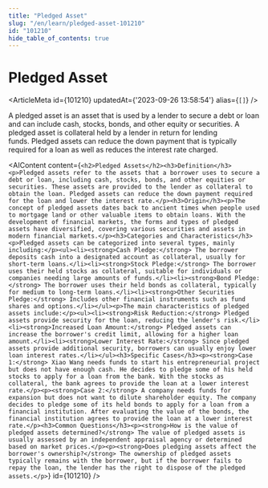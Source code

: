 ```yaml
---
title: "Pledged Asset"
slug: "/en/learn/pledged-asset-101210"
id: "101210"
hide_table_of_contents: true
---
```



# Pledged Asset

<ArticleMeta id={101210} updatedAt={'2023-09-26 13:58:54'} alias={`[]`} />
<div className='border-solid border-b border-t-0 my-4 border-[var(--ifm-color-gray-300)]' />

A pledged asset is an asset that is used by a lender to secure a debt or loan and can include cash, stocks, bonds, and other equity or securities. A pledged asset is collateral held by a lender in return for lending funds. Pledged assets can reduce the down payment that is typically required for a loan as well as reduces the interest rate charged.

<AIContent content={`<h2>Pledged Assets</h2><h3>Definition</h3><p>Pledged assets refer to the assets that a borrower uses to secure a debt or loan, including cash, stocks, bonds, and other equities or securities. These assets are provided to the lender as collateral to obtain the loan. Pledged assets can reduce the down payment required for the loan and lower the interest rate.</p><h3>Origin</h3><p>The concept of pledged assets dates back to ancient times when people used to mortgage land or other valuable items to obtain loans. With the development of financial markets, the forms and types of pledged assets have diversified, covering various securities and assets in modern financial markets.</p><h3>Categories and Characteristics</h3><p>Pledged assets can be categorized into several types, mainly including:</p><ul><li><strong>Cash Pledge:</strong> The borrower deposits cash into a designated account as collateral, usually for short-term loans.</li><li><strong>Stock Pledge:</strong> The borrower uses their held stocks as collateral, suitable for individuals or companies needing large amounts of funds.</li><li><strong>Bond Pledge:</strong> The borrower uses their held bonds as collateral, typically for medium to long-term loans.</li><li><strong>Other Securities Pledge:</strong> Includes other financial instruments such as fund shares and options.</li></ul><p>The main characteristics of pledged assets include:</p><ul><li><strong>Risk Reduction:</strong> Pledged assets provide security for the loan, reducing the lender's risk.</li><li><strong>Increased Loan Amount:</strong> Pledged assets can increase the borrower's credit limit, allowing for a higher loan amount.</li><li><strong>Lower Interest Rate:</strong> Since pledged assets provide additional security, borrowers can usually enjoy lower loan interest rates.</li></ul><h3>Specific Cases</h3><p><strong>Case 1:</strong> Xiao Wang needs funds to start his entrepreneurial project but does not have enough cash. He decides to pledge some of his held stocks to apply for a loan from the bank. With the stocks as collateral, the bank agrees to provide the loan at a lower interest rate.</p><p><strong>Case 2:</strong> A company needs funds for expansion but does not want to dilute shareholder equity. The company decides to pledge some of its held bonds to apply for a loan from a financial institution. After evaluating the value of the bonds, the financial institution agrees to provide the loan at a lower interest rate.</p><h3>Common Questions</h3><p><strong>How is the value of pledged assets determined?</strong> The value of pledged assets is usually assessed by an independent appraisal agency or determined based on market prices.</p><p><strong>Does pledging assets affect the borrower's ownership?</strong> The ownership of pledged assets typically remains with the borrower, but if the borrower fails to repay the loan, the lender has the right to dispose of the pledged assets.</p>`} id={101210} />
